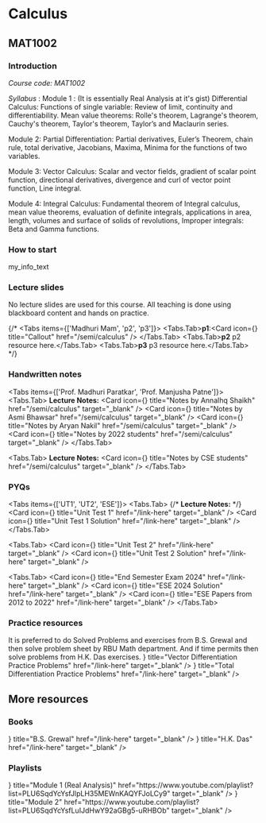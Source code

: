 
# Calculus

## MAT1002

### Introduction

*Course code: MAT1002*

*Syllabus* : Module 1 :
(It is essentially Real Analysis at it's gist)
Differential Calculus: Functions of single variable: Review of limit, continuity and differentiability. Mean
value theorems: Rolle's theorem, Lagrange's theorem, Cauchy's theorem, Taylor's theorem, Taylor’s
and Maclaurin series.

Module 2: 
Partial Differentiation: Partial derivatives, Euler’s Theorem, chain rule, total derivative, Jacobians,
Maxima, Minima for the functions of two variables.

Module 3: 
Vector Calculus: Scalar and vector fields, gradient of scalar point function, directional derivatives,
divergence and curl of vector point function, Line integral.

Module 4: 
Integral Calculus: Fundamental theorem of Integral calculus, mean value theorems, evaluation of
definite integrals, applications in area, length, volumes and surface of solids of revolutions, Improper
integrals: Beta and Gamma functions.

### How to start

 
<AnnCallout type="info">
     my_info_text
</AnnCallout>

### Lecture slides
No lecture slides are used for this course. All teaching is done using blackboard content and hands on practice.

{/* <Tabs items={['Madhuri Mam', 'p2', 'p3']}>
  <Tabs.Tab>**p1**:<Cards><Card icon={<TriangleAlert />} title="Callout" href="/semi/calculus" /> </Cards></Tabs.Tab>
  <Tabs.Tab>**p2** p2 resource here.</Tabs.Tab>
  <Tabs.Tab>**p3** p3 resource here.</Tabs.Tab>
</Tabs> */}

### Handwritten notes
<Tabs items={['Prof. Madhuri Paratkar', 'Prof. Manjusha Patne']}>
  <Tabs.Tab>
  **Lecture Notes:**
  <Cards>
  <Card icon={<NotebookPen />} title="Notes by Annalhq Shaikh" href="/semi/calculus" target="_blank" /> 
  <Card icon={<NotebookPen />} title="Notes by Asmi Bhawsar" href="/semi/calculus" target="_blank" /> 
  <Card icon={<NotebookPen />} title="Notes by Aryan Nakil" href="/semi/calculus" target="_blank" />
  <Card icon={<NotebookPen />} title="Notes by 2022 students" href="/semi/calculus" target="_blank" />
  </Cards>
  </Tabs.Tab>

  <Tabs.Tab>
  **Lecture Notes:**
  <Cards>
  <Card icon={<NotebookPen />} title="Notes by CSE students" href="/semi/calculus" target="_blank" /> 
  </Cards>
  </Tabs.Tab>
</Tabs> 

### PYQs

<Tabs items={['UT1', 'UT2', 'ESE']}>
  <Tabs.Tab>
  {/* **Lecture Notes:** */}
  <Cards>
  <Card icon={<NotebookPen />} title="Unit Test 1" href="/link-here" target="_blank" /> 
  <Card icon={<NotebookPen />} title="Unit Test 1 Solution" href="/link-here" target="_blank" /> 
  </Cards>
  </Tabs.Tab>

  <Tabs.Tab>
  <Cards>
  <Card icon={<NotebookPen />} title="Unit Test 2" href="/link-here" target="_blank" /> 
  <Card icon={<NotebookPen />} title="Unit Test 2 Solution" href="/link-here" target="_blank" /> 

  </Cards>
  </Tabs.Tab>

  <Tabs.Tab>
  <Cards>
  <Card icon={<NotebookPen />} title="End Semester Exam 2024" href="/link-here" target="_blank" />
  <Card icon={<NotebookPen />} title="ESE 2024 Solution" href="/link-here" target="_blank" /> 
  <Card icon={<NotebookPen />} title="ESE Papers from 2012 to 2022" href="/link-here" target="_blank" /> 
  </Cards>
  </Tabs.Tab>
</Tabs> 

### Practice resources

<AnnCallout type="info" title="Title">
It is preferred to do Solved Problems and exercises from B.S. Grewal and then solve problem sheet by RBU Math department. 
And if time permits then solve problems from H.K. Das exercises.
</AnnCallout>

<Cards>
  <Card icon={<StickyNote />} title="Vector Differentiation Practice Problems" href="/link-here" target="_blank" /> 
  <Card icon={<StickyNote />} title="Total Differentiation Practice Problems" href="/link-here" target="_blank" /> 
</Cards>

## More resources

### Books

<Cards>
  <Card icon={<BookText />} title="B.S. Grewal" href="/link-here" target="_blank" /> 
  <Card icon={<BookText />} title="H.K. Das" href="/link-here" target="_blank" /> 
</Cards>

### Playlists

<Cards>
  <Card icon={<Youtube /> } title="Module 1 (Real Analysis)" href="https://www.youtube.com/playlist?list=PLU6SqdYcYsfJlpLH35MEWnKAQYFJoLCy9" target="_blank" />  
  <Card icon={<Youtube />} title="Module 2" href="https://www.youtube.com/playlist?list=PLU6SqdYcYsfLuIJdHwY92aGBg5-uRHBOb" target="_blank" /> 
</Cards>